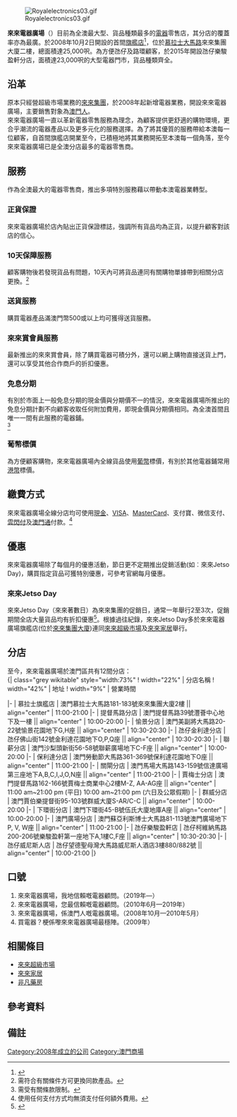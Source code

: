 {{Advert|time=2020-05-03T17:11:30+00:00}}
{{Refimprove|time=2020-05-04T09:14:15+00:00}}
{{Infobox Company 
|company_name=來來電器廣場
|company_name_en={{lang-en|Royal Electronics Square}}
|company_logo=[[File:Royalelectronics.jpg|File:Royalelectronics.jpg]] 
|company_type=[[來來集團|來來集團]]旗下公司
|company_slogan=我地信賴嘅電器顧問
|abbreviated_name=來來電器
|location=[[File:Flag_of_Macau.svg|25px]][[澳門|澳門]]慕拉士前地138號保利達中心地下
|telephone_no= +853 2871 9230
|fax_no= +853 2876 2947
|area_served=
|foundation= 2008年
|key_people=
|homepage=[http://www.res.com.mo/ 來來電器廣場網頁]
|facebook=[https://www.facebook.com/res.macau/ 來來電器廣場專頁]
|industry=[[電器|電器]]
|parent=[[榮豐集團|榮豐集團]]
|width=250px
}}
[[File:Royalelectronics03.gif|thumb]]

'''來來電器廣場'''（'''{{lang-en|Royal Electronics Square}}'''）目前為全澳最大型、貨品種類最多的[[電器|電器]]零售店，其分店的覆蓋率亦為最廣。於2008年10月2日開設的首間[[旗艦店|旗艦店]]<ref>{{Cite web |url=http://www.173jobs.com/display/company/1/238.html |title=來來電器廣場招聘人才 |access-date=2010-10-01 |archive-date=2011-08-04 |archive-url=https://web.archive.org/web/20110804175219/http://www.173jobs.com/display/company/1/238.html }}</ref>，位於[[慕拉士大馬路|慕拉士大馬路]]來來集團大廈二樓，總面積達25,000呎。為方便氹仔及路環顧客，於2015年開設氹仔樂駿盈軒分店，面積達23,000呎的大型電器門市，貨品種類齊全。

== 沿革 ==
原本只經營超級市場業務的[[來來集團|來來集團]]，於2008年起新增電器業務，開設來來電器廣場，主要銷售對象為[[澳門人|澳門人]]。<br> 來來電器廣場一直以革新電器零售服務為理念，為顧客提供更舒適的購物環境，更合乎潮流的電器產品以及更多元化的服務選擇。為了將其優質的服務帶給本澳每一位顧客，自首間旗艦店開業至今，已積極地將其業務開拓至本澳每一個角落，至今來來電器廣場已是全澳分店最多的電器零售商。


== 服務 ==
作為全澳最大的電器零售商，推出多項特別服務藉以帶動本澳電器業轉型。

===正貨保證===
來來電器廣場於店內貼出正貨保證標誌，強調所有貨品均為正貨，以提升顧客對該店的信心。<br>

===10天保障服務===
顧客購物後若發現貨品有問題，10天內可將貨品連同有關購物單據帶到相關分店更換。<ref group="註">需符合有關條件方可更換同款產品。</ref><br>

===送貨服務===
購買電器產品滿澳門幣500或以上均可獲得送貨服務。<br>

===來來賞會員服務===
最新推出的來來賞會員，除了購買電器可積分外，還可以網上購物直接送貨上門，還可以享受其他合作商戶的折扣優惠。<br>

===免息分期===
有別於市面上一般免息分期的現金價與分期價不一的情況，來來電器廣場所推出的免息分期計劃不向顧客收取任何附加費用，即現金價與分期價相同。為全澳首間且唯一一間有此服務的電器鋪。<br><ref group="註">需受有關條款限制。</ref><br>

===葡幣標價===
為方便顧客購物，來來電器廣場內全線貨品使用[[葡幣|葡幣]]標價，有別於其他電器鋪常用[[港幣|港幣]]標價。

== 繳費方式 ==
來來電器廣場全線分店均可使用[[現金|現金]]、[[VISA|VISA]]、[[MasterCard|MasterCard]]、支付寶、微信支付、[[雲閃付|雲閃付]]及[[澳門通|澳門通]]付款。<ref group="註">使用任何支付方式均無須支付任何額外費用。</ref><br>

== 優惠 ==
來來電器廣場除了每個月的優惠活動，節日更不定期推出促銷活動(如︰來來Jetso Day)，購買指定貨品可獲特別優惠，可參考官網每月優惠。

===來來Jetso Day===
來來Jetso Day（來來著數日）為來來集團的促銷日，通常一年舉行2至3次，促銷期間全店大量貨品均有折扣優惠<ref>{{cite news|publisher=[[澳門日報|澳門日報]]|date=2011年5月13日A4版|title=來來Jetso Day全版廣告|url=http://www.macaodaily.com/html/2011-05/13/node_22.htm|deadurl=yes|archiveurl=https://web.archive.org/web/20110516064103/http://www.macaodaily.com/html/2011-05/13/node_22.htm|archivedate=2011年5月16日|accessdate=2011年5月22日}}</ref>。根據過往紀錄，來來Jetso Day多於來來電器廣場旗艦店(位於[[來來集團大廈|來來集團大廈]])連同[[來來超級市場|來來超級市場]]及[[來來家居|來來家居]]舉行。

== 分店 ==
至今，來來電器廣場於澳門區共有12間分店：<br>
{| class="grey wikitable" style="width:73%" 
! width="22%" | 分店名稱
! width="42%" | 地址
! width="9%" | 營業時間

|-
| 慕拉士旗艦店
| 澳門慕拉士大馬路181-183號來來集團大廈2樓 || align="center" | 11:00-21:00
|-
| 提督馬路分店
| 澳門提督馬路39號灃薈中心地下及一樓 || align="center" | 10:00-20:00
|-
| 愉景分店
| 澳門美副將大馬路20-22號愉景花園地下G,H座 || align="center" | 10:30-20:30
|-
| 氹仔金利達分店
| 氹仔佛山街142號金利達花園地下O,P,Q座 || align="center" | 10:30-20:30
|-
| 聯薪分店
| 澳門沙梨頭新街56-58號聯薪廣場地下C-F座 || align="center" | 10:00-20:00
|-
| 保利達分店
| 澳門勞動節大馬路361-369號保利達花園地下O座 || align="center" | 11:00-21:00
|-
| 關閘分店
| 澳門馬場大馬路143-159號信達廣場第三座地下A,B,C,I,J,O,N座 || align="center" | 11:00-21:00
|-
| 賈梅士分店
| 澳門提督馬路162-166號賈梅士商業中心2樓M-Z, AA-AG座  || align="center" | 11:00 am~21:00 pm (平日)  10:00 am~21:00 pm (六日及公眾假期)
|-
| 群威分店
| 澳門賈伯樂提督街95-103號群威大廈S-AR/C-C  || align="center" | 10:00-20:00
|-
| 下環街分店
| 澳門下環街45-B號伍氏大廈地庫A座  || align="center" | 10:00-20:00
|-
| 澳門廣場分店
| 澳門蘇亞利斯博士大馬路81-113號澳門廣場地下P, V, W座  || align="center" | 11:00-21:00
|-
| 氹仔樂駿盈軒店
| 氹仔柯維納馬路200-206號樂駿盈軒第一座地下A,1樓C,F座  || align="center" | 10:30-20:30
|-
| 氹仔威尼斯人店
| 氹仔望德聖母灣大馬路威尼斯人酒店3樓880/882號  || align="center" | 10:00-21:00
|}

== 口號 ==
#來來電器廣場，我地信賴嘅電器顧問。（2019年—）
#來來電器廣場，您最信賴嘅電器顧問。（2010年6月—2019年）
#來來電器廣場，係澳門人嘅電器廣場。（2008年10月—2010年5月）
#買電器？梗係嚟來來電器廣場最穩陣。（2009年）

== 相關條目 ==
* [[來來超級市場|來來超級市場]]
* [[來來家居|來來家居]]
* [[非凡藥房|非凡藥房]]

== 參考資料 ==
<div class="references-small">
<references />

== 備註 ==
<references group="註"/>

[[Category:2008年成立的公司|Category:2008年成立的公司]]
[[Category:澳門商場|Category:澳門商場]]